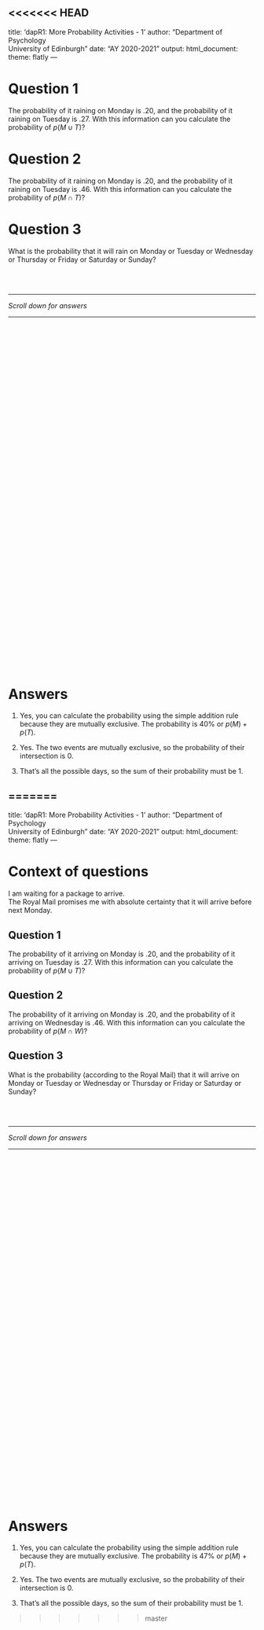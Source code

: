 <<<<<<< HEAD
---
title: 'dapR1: More Probability Activities - 1'
author: "Department of Psychology<br>University of Edinburgh"
date: "AY 2020-2021"
output:
  html_document:
    theme: flatly
---

# Question 1

The probability of it raining on Monday is .20, and the probability of it raining on Tuesday is .27. With this information can you calculate the probability of $p(M \cup T)$? 

# Question 2

The probability of it raining on Monday is .20, and the probability of it raining on Tuesday is .46. With this information can you calculate the probability of $p(M \cap T)$? 

# Question 3

What is the probability that it will rain on Monday or Tuesday or Wednesday or Thursday or Friday or Saturday or Sunday? 



<br>
<br>

---  

*Scroll down for answers*  
  
---

<div style="margin-bottom:750px;">

</div>


# Answers

1. Yes, you can calculate the probability using the simple addition rule because they are mutually exclusive. The probability is 40% or $p(M) + p(T)$.  

2. Yes. The two events are mutually exclusive, so the probability of their intersection is 0. 

3. That's all the possible days, so the sum of their probability must be 1.  




=======
---
title: 'dapR1: More Probability Activities - 1'
author: "Department of Psychology<br>University of Edinburgh"
date: "AY 2020-2021"
output:
  html_document:
    theme: flatly
---

# Context of questions  

I am waiting for a package to arrive.  
The Royal Mail promises me with absolute certainty that it will arrive before next Monday.  

## Question 1

The probability of it arriving on Monday is .20, and the probability of it arriving on Tuesday is .27. With this information can you calculate the probability of $p(M \cup T)$? 

## Question 2

The probability of it arriving on Monday is .20, and the probability of it arriving on Wednesday is .46. With this information can you calculate the probability of $p(M \cap W)$? 

## Question 3

What is the probability (according to the Royal Mail) that it will arrive on Monday or Tuesday or Wednesday or Thursday or Friday or Saturday or Sunday? 



<br>
<br>

---  

*Scroll down for answers*  
  
---

<div style="margin-bottom:750px;">

</div>


# Answers

1. Yes, you can calculate the probability using the simple addition rule because they are mutually exclusive. The probability is 47% or $p(M) + p(T)$.  

2. Yes. The two events are mutually exclusive, so the probability of their intersection is 0. 

3. That's all the possible days, so the sum of their probability must be 1.  




>>>>>>> master
